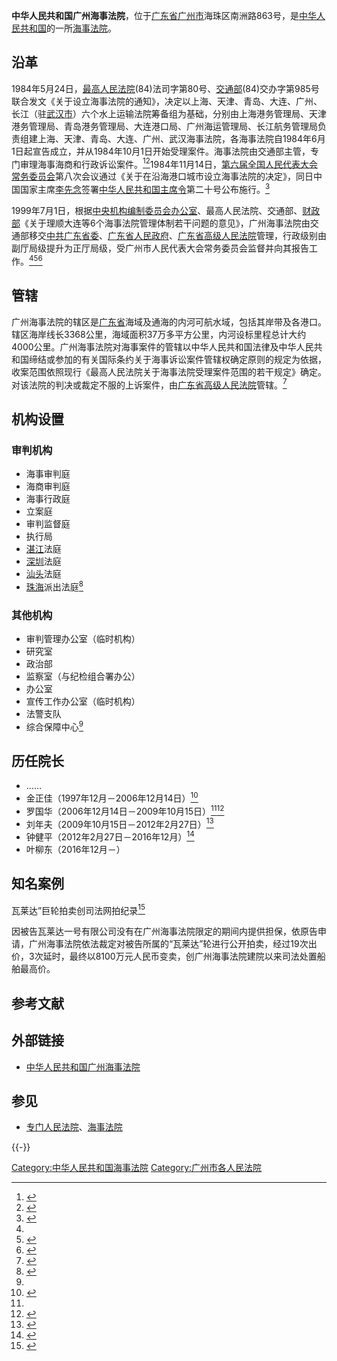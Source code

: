 {{Infobox PRCG
|机构名称=中华人民共和国广州海事法院
|标志1=National Emblem of the People's Republic of China.svg
|职位1=院长
|人员1=叶柳东
|衔级1=？级高级法官
|上诉法院=[[广东省高级人民法院|广东省高级人民法院]]
|业务上级=[[广东省高级人民法院|广东省高级人民法院]]
|组织上级=[[广州市人民代表大会|广州市人民代表大会]]<br />[[广州市人民代表大会常务委员会|广州市人民代表大会常务委员会]]
|中共上级=[[中国共产党广东省委员会|中国共产党广东省委员会]]
|中共本级=中国共产党广州海事法院党组
|机构类型=[[专门人民法院|专门人民法院]]
|行政级别=正地厅级
|授权法源=[[中华人民共和国宪法|中华人民共和国宪法]]
|组织法规=[[中华人民共和国人民法院组织法|中华人民共和国人民法院组织法]]
|地址1=[[广东省|广东省]][[广州市|广州市]]海珠区南洲路863号
|官网=[http://www.gzhsfy.gov.cn/ www.gzhsfy.gov.cn]
|成立时间=1984年6月1日
|时期1=
|机构1=
|时期2=
|机构2=
|时期3=
|机构3=
}}

'''中华人民共和国广州海事法院'''，位于[[广东省|广东省]][[广州市|广州市]]海珠区南洲路863号，是[[中华人民共和国|中华人民共和国]]的一所[[海事法院|海事法院]]。

== 沿革 ==
1984年5月24日，[[中华人民共和国最高人民法院|最高人民法院]](84)法司字第80号、[[中华人民共和国交通部|交通部]](84)交办字第985号联合发文《关于设立海事法院的通知》，决定以上海、天津、青岛、大连、广州、长江（驻[[武汉市|武汉市]]）六个水上运输法院筹备组为基础，分别由上海港务管理局、天津港务管理局、青岛港务管理局、大连港口局、广州海运管理局、长江航务管理局负责组建上海、天津、青岛、大连、广州、武汉海事法院，各海事法院自1984年6月1日起宣告成立，并从1984年10月1日开始受理案件。海事法院由交通部主管，专门审理海事海商和行政诉讼案件。<ref name="xhw">{{Cite web |url=http://www.tj.xinhuanet.com/news/2004-05/26/content_2194422.htm |title=天津海事法院简介，新华网，2004-05-26 |accessdate=2015-04-03 |archive-date=2008-06-20 |archive-url=https://web.archive.org/web/20080620083520/http://www.tj.xinhuanet.com/news/2004-05/26/content_2194422.htm |dead-url=no }}</ref><ref>{{Cite web |url=http://china.findlaw.cn/hshs/hsfl/841457.html |title=交通部关于设立海事法院的通知，找法网，2012-02-20 |accessdate=2015-04-03 |archive-date=2014-09-02 |archive-url=https://web.archive.org/web/20140902190836/http://china.findlaw.cn/hshs/hsfl/841457.html |dead-url=no }}</ref>1984年11月14日，[[第六届全国人民代表大会常务委员会|第六届全国人民代表大会常务委员会]]第八次会议通过《关于在沿海港口城市设立海事法院的决定》，同日中国国家主席[[李先念|李先念]]签署[[中华人民共和国主席令|中华人民共和国主席令]]第二十号公布施行。<ref>{{Cite web |url=http://www.china.com.cn/law/flfg/txt/2006-08/08/content_7064108.htm |title=全国人大常委会关于在沿海港口城市设立海事法院的决定，中国网，2006-08-08 |accessdate=2015-04-03 |archive-date=2020-03-30 |archive-url=https://web.archive.org/web/20200330142039/http://www.china.com.cn/law/flfg/txt/2006-08/08/content_7064108.htm |dead-url=no }}</ref>

1999年7月1日，根据[[中央机构编制委员会办公室|中央机构编制委员会办公室]]、最高人民法院、交通部、[[中华人民共和国财政部|财政部]]《关于理顺大连等6个海事法院管理体制若干问题的意见》，广州海事法院由交通部移交[[中共广东省委|中共广东省委]]、[[广东省人民政府|广东省人民政府]]、[[广东省高级人民法院|广东省高级人民法院]]管理，行政级别由副厅局级提升为正厅局级，受广州市人民代表大会常务委员会监督并向其报告工作。<ref name="xhw" /><ref>{{Cite web |url=http://tjfy.chinacourt.org/public/detail.php?id=15 |title=天津海事法院院长李柏华访谈录，天津法院网，2004-12-24 |accessdate=2015-04-03 |archive-date=2015-04-08 |archive-url=https://web.archive.org/web/20150408045423/http://tjfy.chinacourt.org/public/detail.php?id=15 |dead-url=no }}</ref><ref name=jianshi>{{Cite web |url=http://dlhsfy.chinacourt.org/article/detail/2014/12/id/1518037.shtml |title=大连海事法院发展简史，大连海事法院，2014-12-18 |access-date=2015-04-03 |archive-url=https://web.archive.org/web/20150214211259/http://dlhsfy.chinacourt.org/article/detail/2014/12/id/1518037.shtml |archive-date=2015-02-14 |dead-url=yes }}</ref>

==管辖==
广州海事法院的辖区是[[广东省|广东省]]海域及通海的内河可航水域，包括其岸带及各港口。辖区海岸线长3368公里，海域面积37万多平方公里，内河设标里程总计大约4000公里。广州海事法院对海事案件的管辖以中华人民共和国法律及中华人民共和国缔结或参加的有关国际条约关于海事诉讼案件管辖权确定原则的规定为依据，收案范围依照现行《最高人民法院关于海事法院受理案件范围的若干规定》确定。对该法院的判决或裁定不服的上诉案件，由[[广东省高级人民法院|广东省高级人民法院]]管辖。<ref name=jianjie>{{Cite web |url=http://www.gzhsfy.gov.cn/jgsz.php |title=广州海事法院简介，中华人民共和国广州海事法院，于2015-04-04查阅 |access-date=2015-04-03 |archive-url=https://web.archive.org/web/20150410005843/http://www.gzhsfy.gov.cn/jgsz.php |archive-date=2015-04-10 |dead-url=yes }}</ref>

==机构设置==
===审判机构===
*海事审判庭  
*海商审判庭 
*海事行政庭 
*立案庭 
*审判监督庭 
*执行局 
*[[湛江|湛江]]法庭 
*[[深圳|深圳]]法庭 
*[[汕头|汕头]]法庭 
*[[珠海|珠海]]派出法庭<ref name=jigou>{{Cite web |url=http://www.gzhsfy.gov.cn/jgsz.php?type=4 |title=机构设置，中华人民共和国广州海事法院，于2015-04-04查阅 |access-date=2015-04-03 |archive-url=https://web.archive.org/web/20150410030932/http://www.gzhsfy.gov.cn/jgsz.php?type=4 |archive-date=2015-04-10 |dead-url=yes }}</ref>

===其他机构===
*审判管理办公室（临时机构） 
*研究室 
*政治部 
*监察室（与纪检组合署办公）  
*办公室 
*宣传工作办公室（临时机构） 
*法警支队 
*综合保障中心<ref name=jigou/>

==历任院长==
*……
*金正佳（1997年12月－2006年12月14日）<ref>{{Cite web |url=http://www.law-lib.com/fxj/fxj.asp?id=733 |title=金正佳，法律图书馆，于2015-04-04查阅 |accessdate=2015-04-03 |archive-date=2019-06-10 |archive-url=https://web.archive.org/web/20190610163554/http://www.law-lib.com/fxj/fxj.asp?id=733 |dead-url=no }}</ref>
*罗国华（2006年12月14日－2009年10月15日）<ref name=ycwb/><ref>{{Cite web |url=http://www.ccmt.org.cn/shownews.php?id=7204 |title=广州市第十二届人大常委会第二十六次会议高票通过任命罗国华同志为广州海事法院院长，中国涉外商事海事审判网，2006-12-18 |access-date=2015-04-03 |archive-url=https://web.archive.org/web/20150407154551/http://www.ccmt.org.cn/shownews.php?id=7204 |archive-date=2015-04-07 |dead-url=yes }}</ref>
*刘年夫（2009年10月15日－2012年2月27日）<ref name=ycwb>{{Cite web |url=http://www.ycwb.com/ePaper/ycwb/html/2009-10/16/content_622716.htm |title=广州海事法院院长被免职，羊城晚报，2009-10-16 |accessdate=2015-04-03 |archive-date=2009-10-20 |archive-url=https://web.archive.org/web/20091020151741/http://www.ycwb.com/ePaper/ycwb/html/2009-10/16/content_622716.htm |dead-url=no }}</ref>
*钟健平（2012年2月27日－2016年12月）<ref>{{Cite web |url=http://www.npc.gov.cn/npc/xinwen/dfrd/guangdong/2012-02/28/content_1693471.htm |title=广州市第十四届人民代表大会常务委员会第一次会议任免名单，中国人大网，2012-02-28 |access-date=2015-04-03 |archive-url=https://web.archive.org/web/20150407183056/http://www.npc.gov.cn/npc/xinwen/dfrd/guangdong/2012-02/28/content_1693471.htm |archive-date=2015-04-07 |dead-url=yes }}</ref>
*叶柳东（2016年12月－）
==知名案例==
瓦莱达”巨轮拍卖创司法网拍纪录<ref>{{Cite web |url=http://news.ycwb.com/2017-11/27/content_25723846.htm |title=广州海事法院典型案例频出：三宗案分别入选最高人民法院及广东省法院十大典型案例，2017-11-27 |accessdate=2018-03-31 |archive-date=2019-06-02 |archive-url=https://web.archive.org/web/20190602233204/http://news.ycwb.com/2017-11/27/content_25723846.htm |dead-url=yes }}</ref>

因被告瓦莱达一号有限公司没有在广州海事法院限定的期间内提供担保，依原告申请，广州海事法院依法裁定对被告所属的“瓦莱达”轮进行公开拍卖，经过19次出价，3次延时，最终以8100万元人民币变卖，创广州海事法院建院以来司法处置船舶最高价。


== 参考文献 ==
{{Reflist|30em}}

== 外部链接 ==
*[http://www.gzhsfy.gov.cn/ 中华人民共和国广州海事法院]{{Wayback|url=http://www.gzhsfy.gov.cn/ |date=20201029144816 }}

== 参见 ==
* [[专门人民法院|专门人民法院]]、[[海事法院|海事法院]]

{{-}}
{{中华人民共和国法院|专}}
{{中国水域管治力量}}

[[Category:中华人民共和国海事法院|Category:中华人民共和国海事法院]]
[[Category:广州市各人民法院|Category:广州市各人民法院]]